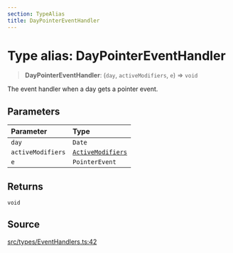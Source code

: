 ```yaml
---
section: TypeAlias
title: DayPointerEventHandler
---
```


# Type alias: DayPointerEventHandler

> **DayPointerEventHandler**: (`day`, `activeModifiers`, `e`) => `void`

The event handler when a day gets a pointer event.

## Parameters

| Parameter | Type |
| :------ | :------ |
| `day` | `Date` |
| `activeModifiers` | [`ActiveModifiers`](/api/latest/type-aliases/ActiveModifiers.mdx) |
| `e` | `PointerEvent` |

## Returns

`void`

## Source

[src/types/EventHandlers.ts:42](https://github.com/gpbl/react-day-picker/blob/a8bfa5451/src/types/EventHandlers.ts#L42)

